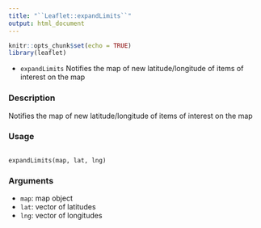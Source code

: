 ```yaml
---
title: "``Leaflet::expandLimits``"
output: html_document
---
```


```r
knitr::opts_chunk$set(echo = TRUE)
library(leaflet)
```

* ``expandLimits`` Notifies the map of new latitude/longitude of items of interest on the
map

### Description

Notifies the map of new latitude/longitude of items of interest on the map

### Usage
<pre><code>
expandLimits(map, lat, lng)
</code></pre>

### Arguments
* ``map``: map object
* ``lat``: vector of latitudes
* ``lng``: vector of longitudes
